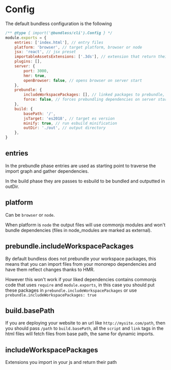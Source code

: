 # Config

The default bundless configuration is the following

```js
/** @type { import('@bundless/cli').Config } */
module.exports = {
    entries: ['index.html'], // entry files
    platform: 'browser', // target platform, browser or node
    jsx: 'react', // jsx preset
    importableAssetsExtensions: ['.3ds'], // extension that return their path when imported
    plugins: [],
    server: {
        port: 3000,
        hmr: true,
        openBrowser: false, // opens browser on server start
    },
    prebundle: {
        includeWorkspacePackages: [], // linked packages to prebundle, can be a boolean
        force: false, // forces prebundling dependencies on server start
    },
    build: {
        basePath: '/',
        jsTarget: 'es2018', // target es version
        minify: true, // run esbuild minification
        outDir: './out', // output directory
    },
}
```

## entries

In the prebundle phase entries are used as starting point to traverse the import graph and gather dependencies.

In the build phase they are passes to esbuild to be bundled and outputted in outDir.

## platform

Can be `browser` or `node`.

When platform is `node` the output files will use commonjs modules and won't bundle dependencies (files in node_modules are marked as external).

## prebundle.includeWorkspacePackages

By default bundless does not prebundle your workspace packages, this means that you can import files from your monorepo dependencies and have them reflect changes thanks to HMR.

However this won't work if your liked dependencies contains commonjs code that uses `require` and `module.exports`, in this case you should put these packages in `prebundle.includeWorkspacePackages` or use `prebundle.includeWorkspacePackages: true`

## build.basePath

If you are deploying your website to an url like `http://mysite.com/path`, then you should pass `/path` to `build.basePath`, all the `script` and `link` tags in the html files will fetch files from base path, the same for dynamic imports.

## includeWorkspacePackages

Extensions you import in your js and return their path
